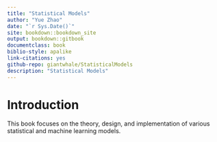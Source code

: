 ```yaml
--- 
title: "Statistical Models"
author: "Yue Zhao"
date: "`r Sys.Date()`"
site: bookdown::bookdown_site
output: bookdown::gitbook
documentclass: book
biblio-style: apalike
link-citations: yes
github-repo: giantwhale/StatisticalModels
description: "Statistical Models"
---
```


# Introduction {-}

This book focuses on the theory, design, and implementation of various statistical and machine learning models. 


